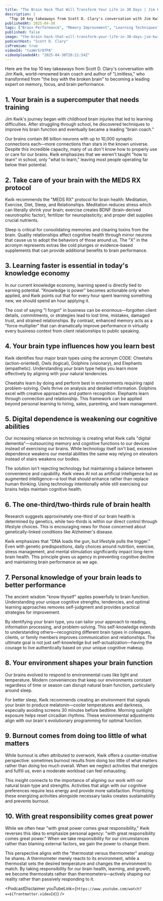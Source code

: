 ```yaml
---
title: "The Brain Hack That Will Transform Your Life in 30 Days | Jim Kwik - Memory & Focus Expert"
description: |
  "Top 10 key takeaways from Scott D. Clary's conversation with Jim Kwik, world-renowned brain coach and author of "Limitless," who transformed from "the boy with the broken brain" to becoming a leading expert on memory, focus, and brain performance."
publishedAt: 2025-04-30
tags: ["Brain Performance", "Memory Improvement", "Learning Techniques"]
published: false
image: "the-brain-hack-that-will-transform-your-life-in-30-days-jim-kwik-memory-and-focus-expert.jpg"
podcastHost: "Scott D. Clary"
isPremium: true
videoId: "tuaWrSr8fPA"
videoUploadedAt: "2025-04-30T20:21:54Z"
---
```



<PodcastSummaryPageLayout frontmatter={frontmatter}>

Here are the top 10 key takeaways from Scott D. Clary's conversation with Jim Kwik, world-renowned brain coach and author of "Limitless," who transformed from "the boy with the broken brain" to becoming a leading expert on memory, focus, and brain performance.

## 1. Your brain is a supercomputer that needs training

Jim Kwik's journey began with childhood brain injuries that led to learning difficulties. After struggling through school, he discovered techniques to improve his brain function and eventually became a leading "brain coach."

Our brains contain 86 billion neurons with up to 10,000 synaptic connections each—more connections than stars in the known universe. Despite this incredible capacity, many of us don't know how to properly use or care for our brains. Kwik emphasizes that we weren't taught "how to learn" in school, only "what to learn," leaving most people operating far below their potential.

## 2. Take care of your brain with the MEDS RX protocol

Kwik recommends the "MEDS RX" protocol for brain health: Meditation, Exercise, Diet, Sleep, and Relationships. Meditation reduces stress which can literally shrink your brain; exercise creates BDNF (brain-derived neurotrophic factor), fertilizer for neuroplasticity; and proper diet supplies crucial nutrients.

Sleep is critical for consolidating memories and clearing toxins from the brain. Quality relationships affect cognitive health through mirror neurons that cause us to adopt the behaviors of those around us. The "X" in the acronym represents extras like cold plunges or evidence-based supplements that can provide additional benefits to brain performance.

## 3. Learning faster is essential in today's knowledge economy

In our current knowledge economy, learning speed is directly tied to earning potential. "Knowledge is power" becomes actionable only when applied, and Kwik points out that for every hour spent learning something new, we should spend an hour applying it.

The cost of saying "I forgot" in business can be enormous—forgotten client details, commitments, or strategies lead to lost time, mistakes, damaged trust, and strained relationships. By contrast, enhanced memory acts as a "force multiplier" that can dramatically improve performance in virtually every business context from client relationships to public speaking.

## 4. Your brain type influences how you learn best

Kwik identifies four major brain types using the acronym CODE: Cheetahs (action-oriented), Owls (logical), Dolphins (visionary), and Elephants (empathetic). Understanding your brain type helps you learn more effectively by aligning with your natural tendencies.

Cheetahs learn by doing and perform best in environments requiring rapid problem-solving. Owls thrive on analysis and detailed information. Dolphins excel with creative approaches and pattern recognition. Elephants learn through connection and relationship. This framework can be applied beyond personal learning to hiring, sales, parenting, and team management.

## 5. Digital dependence is weakening our cognitive abilities

Our increasing reliance on technology is creating what Kwik calls "digital dementia"—outsourcing memory and cognitive functions to our devices instead of exercising our brains. While technology itself isn't bad, excessive dependence weakens our mental abilities the same way relying on elevators instead of stairs weakens our bodies.

The solution isn't rejecting technology but maintaining a balance between convenience and capability. Kwik views AI not as artificial intelligence but as augmented intelligence—a tool that should enhance rather than replace human thinking. Using technology intentionally while still exercising our brains helps maintain cognitive health.

## 6. The one-third/two-thirds rule of brain health

Research suggests approximately one-third of our brain health is determined by genetics, while two-thirds is within our direct control through lifestyle choices. This is encouraging news for those concerned about genetically-linked conditions like Alzheimer's disease.

Kwik emphasizes that "DNA loads the gun, but lifestyle pulls the trigger." Even with genetic predispositions, daily choices around nutrition, exercise, stress management, and mental stimulation significantly impact long-term brain health. This principle gives us agency in preventing cognitive decline and maintaining brain performance as we age.

## 7. Personal knowledge of your brain leads to better performance

The ancient wisdom "know thyself" applies powerfully to brain function. Understanding your unique cognitive strengths, tendencies, and optimal learning approaches removes self-judgment and provides practical strategies for improvement.

By identifying your brain type, you can tailor your approach to reading, information processing, and problem-solving. This self-knowledge extends to understanding others—recognizing different brain types in colleagues, clients, or family members improves communication and relationships. The ultimate goal is not just self-knowledge but self-actualization—having the courage to live authentically based on your unique cognitive makeup.

## 8. Your environment shapes your brain function

Our brains evolved to respond to environmental cues like light and temperature. Modern conveniences that keep our environments constant regardless of time or season can disrupt natural brain function, particularly around sleep.

For better sleep, Kwik recommends creating an environment that signals your brain to produce melatonin—cooler temperatures and darkness, especially avoiding screens 30 minutes before bedtime. Morning sunlight exposure helps reset circadian rhythms. These environmental adjustments align with our brain's evolutionary programming for optimal function.

## 9. Burnout comes from doing too little of what matters

While burnout is often attributed to overwork, Kwik offers a counter-intuitive perspective: sometimes burnout results from doing too little of what matters rather than doing too much overall. When we neglect activities that energize and fulfill us, even a moderate workload can feel exhausting.

This insight connects to the importance of aligning our work with our natural brain type and strengths. Activities that align with our cognitive preferences require less energy and provide more satisfaction. Prioritizing these energizing activities alongside necessary tasks creates sustainability and prevents burnout.

## 10. With great responsibility comes great power

While we often hear "with great power comes great responsibility," Kwik reverses this idea to emphasize personal agency: "with great responsibility comes great power." When we take responsibility for our circumstances rather than blaming external factors, we gain the power to change them.

This perspective aligns with the "thermostat versus thermometer" analogy he shares. A thermometer merely reacts to its environment, while a thermostat sets the desired temperature and changes the environment to match. By taking responsibility for our brain health, learning, and growth, we become thermostats rather than thermometers—actively shaping our reality rather than passively responding to it.

<PodcastDisclaimer
  youTubeLink={`https://www.youtube.com/watch?v=${frontmatter.videoId}`}
/>

</PodcastSummaryPageLayout>
